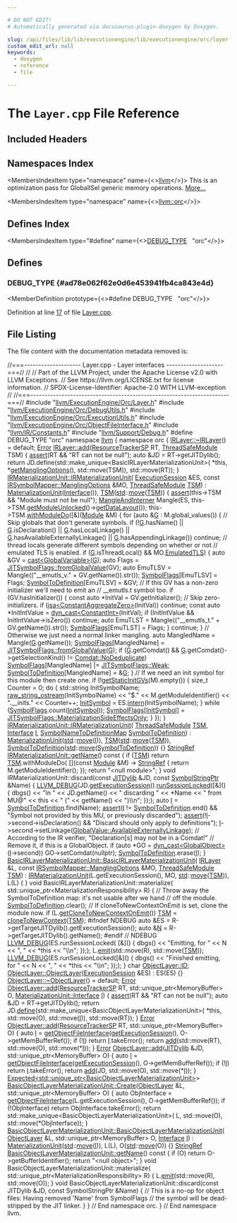 ```yaml
---

# DO NOT EDIT!
# Automatically generated via docusaurus-plugin-doxygen by Doxygen.

slug: /api/files/lib/lib/executionengine/lib/executionengine/orc/layer-cpp
custom_edit_url: null
keywords:
  - doxygen
  - reference
  - file

---
```





# The `Layer.cpp` File Reference

<DoxygenPage pluginConfig={pluginConfig}>



## Included Headers

<IncludesList>
<IncludesListItem
  filePath="llvm/ExecutionEngine/Orc/Layer.h"
  permalink="/docs/api/files/include/include/llvm/include/llvm/executionengine/include/llvm/executionengine/orc/layer-h"
  isLocal="true" />
<IncludesListItem
  filePath="llvm/ExecutionEngine/Orc/DebugUtils.h"
  permalink="/docs/api/files/include/include/llvm/include/llvm/executionengine/include/llvm/executionengine/orc/debugutils-h"
  isLocal="true" />
<IncludesListItem
  filePath="llvm/ExecutionEngine/Orc/ExecutionUtils.h"
  permalink="/docs/api/files/include/include/llvm/include/llvm/executionengine/include/llvm/executionengine/orc/executionutils-h"
  isLocal="true" />
<IncludesListItem
  filePath="llvm/ExecutionEngine/Orc/ObjectFileInterface.h"
  permalink="/docs/api/files/include/include/llvm/include/llvm/executionengine/include/llvm/executionengine/orc/objectfileinterface-h"
  isLocal="true" />
<IncludesListItem
  filePath="llvm/IR/Constants.h"
  permalink="/docs/api/files/include/include/llvm/include/llvm/ir/constants-h"
  isLocal="true" />
<IncludesListItem
  filePath="llvm/Support/Debug.h"
  permalink="/docs/api/files/include/include/llvm/include/llvm/support/debug-h"
  isLocal="true" />
</IncludesList>

## Namespaces Index

<MembersIndex>

<MembersIndexItem
  type="namespace"
  name={<><a href="/docs/api/namespaces/llvm">llvm</a></>}>
This is an optimization pass for GlobalISel generic memory operations. <a href="/docs/api/namespaces/llvm/#details">More...</a>
</MembersIndexItem>

<MembersIndexItem
  type="namespace"
  name={<><a href="/docs/api/namespaces/llvm/orc">llvm::orc</a></>}>
</MembersIndexItem>

</MembersIndex>

## Defines Index

<MembersIndex>

<MembersIndexItem
  type="#define"
  name={<><a href="#ad78e062f62e0d6e453941fb4ca843e4d">DEBUG&#95;TYPE</a>&nbsp;&nbsp;&nbsp;&quot;orc&quot;</>}>
</MembersIndexItem>

</MembersIndex>


<SectionDefinition>

## Defines

### DEBUG&#95;TYPE {#ad78e062f62e0d6e453941fb4ca843e4d}

<MemberDefinition
  prototype={<>#define DEBUG&#95;TYPE&nbsp;&nbsp;&nbsp;&quot;orc&quot;</>}>

Definition at line <a href="#l00017">17</a> of file <a href="/docs/api/files/lib/lib/executionengine/lib/executionengine/orc/layer-cpp">Layer.cpp</a>.
</MemberDefinition>

</SectionDefinition>

## File Listing

The file content with the documentation metadata removed is:

<ProgramListing>

<Link id="l00001" /><CodeLine lineNumber="1"><Highlight kind="comment">//===-------------------- Layer.cpp - Layer interfaces --------------------===//</Highlight><Highlight kind="normal"></Highlight></CodeLine>
<Link id="l00002" /><CodeLine lineNumber="2"><Highlight kind="normal"></Highlight><Highlight kind="comment">//</Highlight><Highlight kind="normal"></Highlight></CodeLine>
<Link id="l00003" /><CodeLine lineNumber="3"><Highlight kind="normal"></Highlight><Highlight kind="comment">// Part of the LLVM Project, under the Apache License v2.0 with LLVM Exceptions.</Highlight><Highlight kind="normal"></Highlight></CodeLine>
<Link id="l00004" /><CodeLine lineNumber="4"><Highlight kind="normal"></Highlight><Highlight kind="comment">// See https://llvm.org/LICENSE.txt for license information.</Highlight><Highlight kind="normal"></Highlight></CodeLine>
<Link id="l00005" /><CodeLine lineNumber="5"><Highlight kind="normal"></Highlight><Highlight kind="comment">// SPDX-License-Identifier: Apache-2.0 WITH LLVM-exception</Highlight><Highlight kind="normal"></Highlight></CodeLine>
<Link id="l00006" /><CodeLine lineNumber="6"><Highlight kind="normal"></Highlight><Highlight kind="comment">//</Highlight><Highlight kind="normal"></Highlight></CodeLine>
<Link id="l00007" /><CodeLine lineNumber="7"><Highlight kind="normal"></Highlight><Highlight kind="comment">//===----------------------------------------------------------------------===//</Highlight><Highlight kind="normal"></Highlight></CodeLine>
<Link id="l00008" /><CodeLine lineNumber="8"><Highlight kind="normal"></Highlight></CodeLine>
<Link id="l00009" /><CodeLine lineNumber="9"><Highlight kind="normal"></Highlight><Highlight kind="preprocessor">#include &quot;<a href="/docs/api/files/include/include/llvm/include/llvm/executionengine/include/llvm/executionengine/orc/layer-h">llvm/ExecutionEngine/Orc/Layer.h</a>&quot;</Highlight><Highlight kind="normal"></Highlight></CodeLine>
<Link id="l00010" /><CodeLine lineNumber="10"><Highlight kind="normal"></Highlight></CodeLine>
<Link id="l00011" /><CodeLine lineNumber="11"><Highlight kind="normal"></Highlight><Highlight kind="preprocessor">#include &quot;<a href="/docs/api/files/include/include/llvm/include/llvm/executionengine/include/llvm/executionengine/orc/debugutils-h">llvm/ExecutionEngine/Orc/DebugUtils.h</a>&quot;</Highlight><Highlight kind="normal"></Highlight></CodeLine>
<Link id="l00012" /><CodeLine lineNumber="12"><Highlight kind="normal"></Highlight><Highlight kind="preprocessor">#include &quot;<a href="/docs/api/files/include/include/llvm/include/llvm/executionengine/include/llvm/executionengine/orc/executionutils-h">llvm/ExecutionEngine/Orc/ExecutionUtils.h</a>&quot;</Highlight><Highlight kind="normal"></Highlight></CodeLine>
<Link id="l00013" /><CodeLine lineNumber="13"><Highlight kind="normal"></Highlight><Highlight kind="preprocessor">#include &quot;<a href="/docs/api/files/include/include/llvm/include/llvm/executionengine/include/llvm/executionengine/orc/objectfileinterface-h">llvm/ExecutionEngine/Orc/ObjectFileInterface.h</a>&quot;</Highlight><Highlight kind="normal"></Highlight></CodeLine>
<Link id="l00014" /><CodeLine lineNumber="14"><Highlight kind="normal"></Highlight><Highlight kind="preprocessor">#include &quot;<a href="/docs/api/files/include/include/llvm/include/llvm/ir/constants-h">llvm/IR/Constants.h</a>&quot;</Highlight><Highlight kind="normal"></Highlight></CodeLine>
<Link id="l00015" /><CodeLine lineNumber="15"><Highlight kind="normal"></Highlight><Highlight kind="preprocessor">#include &quot;<a href="/docs/api/files/include/include/llvm/include/llvm/support/debug-h">llvm/Support/Debug.h</a>&quot;</Highlight><Highlight kind="normal"></Highlight></CodeLine>
<Link id="l00016" /><CodeLine lineNumber="16"><Highlight kind="normal"></Highlight></CodeLine>
<Link id="l00017" /><CodeLine lineNumber="17" lineLink="#ad78e062f62e0d6e453941fb4ca843e4d"><Highlight kind="normal"></Highlight><Highlight kind="preprocessor">#define DEBUG&#95;TYPE &quot;orc&quot;</Highlight><Highlight kind="normal"></Highlight></CodeLine>
<Link id="l00018" /><CodeLine lineNumber="18"><Highlight kind="normal"></Highlight></CodeLine>
<Link id="l00019" /><CodeLine lineNumber="19"><Highlight kind="normal"></Highlight><Highlight kind="keyword">namespace </Highlight><Highlight kind="normal"><a href="/docs/api/namespaces/llvm">llvm</a> &#123;</Highlight></CodeLine>
<Link id="l00020" /><CodeLine lineNumber="20"><Highlight kind="normal"></Highlight><Highlight kind="keyword">namespace </Highlight><Highlight kind="normal">orc &#123;</Highlight></CodeLine>
<Link id="l00021" /><CodeLine lineNumber="21"><Highlight kind="normal"></Highlight></CodeLine>
<Link id="l00022" /><CodeLine lineNumber="22"><Highlight kind="normal"><a href="/docs/api/classes/llvm/orc/irlayer/#a73e7356e785b11cc1798ed30cb43f87e">IRLayer::~IRLayer</a>() = </Highlight><Highlight kind="keywordflow">default</Highlight><Highlight kind="normal">;</Highlight></CodeLine>
<Link id="l00023" /><CodeLine lineNumber="23"><Highlight kind="normal"></Highlight></CodeLine>
<Link id="l00024" /><CodeLine lineNumber="24" lineLink="/docs/api/classes/llvm/orc/irlayer/#a55d40572359c36d1ee718fe3b5ccb89e"><Highlight kind="normal"><a href="/docs/api/classes/llvm/error">Error</a> <a href="/docs/api/classes/llvm/orc/irlayer/#a55d40572359c36d1ee718fe3b5ccb89e">IRLayer::add</a>(<a href="/docs/api/namespaces/llvm/orc/#a25b487d71ccd2a8f38131e2b21c5d612">ResourceTrackerSP</a> RT, <a href="/docs/api/classes/llvm/orc/threadsafemodule">ThreadSafeModule</a> TSM) &#123;</Highlight></CodeLine>
<Link id="l00025" /><CodeLine lineNumber="25"><Highlight kind="normal">  <a href="/docs/api/files/lib/lib/target/lib/target/amdgpu/silowercontrolflow-cpp/#a4868c5d81c5ccc98c47aeab6244346a0">assert</a>(RT &amp;&amp; </Highlight><Highlight kind="stringliteral">&quot;RT can not be null&quot;</Highlight><Highlight kind="normal">);</Highlight></CodeLine>
<Link id="l00026" /><CodeLine lineNumber="26"><Highlight kind="normal">  </Highlight><Highlight kind="keyword">auto</Highlight><Highlight kind="normal"> &amp;JD = RT-&gt;getJITDylib();</Highlight></CodeLine>
<Link id="l00027" /><CodeLine lineNumber="27"><Highlight kind="normal">  </Highlight><Highlight kind="keywordflow">return</Highlight><Highlight kind="normal"> JD.define(std::make&#95;unique&lt;BasicIRLayerMaterializationUnit&gt;(</Highlight></CodeLine>
<Link id="l00028" /><CodeLine lineNumber="28"><Highlight kind="normal">                       &#42;</Highlight><Highlight kind="keyword">this</Highlight><Highlight kind="normal">, &#42;<a href="/docs/api/classes/llvm/orc/irlayer/#ae3cfe72cdaca15dbe4c360d8bcdb5207">getManglingOptions</a>(), std::move(TSM)),</Highlight></CodeLine>
<Link id="l00029" /><CodeLine lineNumber="29"><Highlight kind="normal">                   std::move(RT));</Highlight></CodeLine>
<Link id="l00030" /><CodeLine lineNumber="30"><Highlight kind="normal">&#125;</Highlight></CodeLine>
<Link id="l00031" /><CodeLine lineNumber="31"><Highlight kind="normal"></Highlight></CodeLine>
<Link id="l00032" /><CodeLine lineNumber="32" lineLink="/docs/api/classes/llvm/orc/irmaterializationunit/#a6ba5ee0773bcb7bf0614f9ae9f010198"><Highlight kind="normal"><a href="/docs/api/classes/llvm/orc/irmaterializationunit/#a6ba5ee0773bcb7bf0614f9ae9f010198">IRMaterializationUnit::IRMaterializationUnit</a>(</Highlight></CodeLine>
<Link id="l00033" /><CodeLine lineNumber="33"><Highlight kind="normal">    <a href="/docs/api/classes/llvm/orc/materializationunit/#ae073d99ba71b23b530556f075655fc61">ExecutionSession</a> &amp;ES, </Highlight><Highlight kind="keyword">const</Highlight><Highlight kind="normal"> <a href="/docs/api/structs/llvm/orc/irsymbolmapper/manglingoptions">IRSymbolMapper::ManglingOptions</a> &amp;MO,</Highlight></CodeLine>
<Link id="l00034" /><CodeLine lineNumber="34"><Highlight kind="normal">    <a href="/docs/api/classes/llvm/orc/threadsafemodule">ThreadSafeModule</a> <a href="/docs/api/classes/llvm/orc/irmaterializationunit/#a8c041de2ccbd4ea7436a03c71c79b900">TSM</a>)</Highlight></CodeLine>
<Link id="l00035" /><CodeLine lineNumber="35"><Highlight kind="normal">    : <a href="/docs/api/classes/llvm/orc/materializationunit/#a1233ea2ef51205e4954cdc12e7bc2d81">MaterializationUnit</a>(<a href="/docs/api/structs/llvm/orc/materializationunit/interface">Interface</a>()), <a href="/docs/api/classes/llvm/orc/irmaterializationunit/#a8c041de2ccbd4ea7436a03c71c79b900">TSM</a>(<a href="/docs/api/namespaces/std">std</a>::<a href="/docs/api/namespaces/llvm/#abfc9c7ecf70f66901e439f7c04ef3dbb">move</a>(<a href="/docs/api/classes/llvm/orc/irmaterializationunit/#a8c041de2ccbd4ea7436a03c71c79b900">TSM</a>)) &#123;</Highlight></CodeLine>
<Link id="l00036" /><CodeLine lineNumber="36"><Highlight kind="normal"></Highlight></CodeLine>
<Link id="l00037" /><CodeLine lineNumber="37"><Highlight kind="normal">  <a href="/docs/api/files/lib/lib/target/lib/target/amdgpu/silowercontrolflow-cpp/#a4868c5d81c5ccc98c47aeab6244346a0">assert</a>(this-&gt;TSM &amp;&amp; </Highlight><Highlight kind="stringliteral">&quot;Module must not be null&quot;</Highlight><Highlight kind="normal">);</Highlight></CodeLine>
<Link id="l00038" /><CodeLine lineNumber="38"><Highlight kind="normal"></Highlight></CodeLine>
<Link id="l00039" /><CodeLine lineNumber="39"><Highlight kind="normal">  <a href="/docs/api/classes/llvm/orc/mangleandinterner">MangleAndInterner</a> Mangle(ES, this-&gt;TSM.<a href="/docs/api/classes/llvm/orc/threadsafemodule/#a58bcc80e93468f93bcb88913975c9d14">getModuleUnlocked</a>()-&gt;<a href="/docs/api/classes/llvm/module/#abcbe492bce3ccc16e0bbb50292576c5c">getDataLayout</a>());</Highlight></CodeLine>
<Link id="l00040" /><CodeLine lineNumber="40"><Highlight kind="normal">  this-&gt;TSM.<a href="/docs/api/classes/llvm/orc/threadsafemodule/#a5dc53e9bbda9066a1ade839494fe0cd9">withModuleDo</a>(&#91;&amp;&#93;(<a href="/docs/api/classes/llvm/module">Module</a> &amp;M) &#123;</Highlight></CodeLine>
<Link id="l00041" /><CodeLine lineNumber="41"><Highlight kind="normal">    </Highlight><Highlight kind="keywordflow">for</Highlight><Highlight kind="normal"> (</Highlight><Highlight kind="keyword">auto</Highlight><Highlight kind="normal"> &amp;<a href="/docs/api/files/lib/lib/support/md5-cpp/#ad96b7cf3182ce2ba85e5a7a93b12c441">G</a> : M.global&#95;values()) &#123;</Highlight></CodeLine>
<Link id="l00042" /><CodeLine lineNumber="42"><Highlight kind="normal">      </Highlight><Highlight kind="comment">// Skip globals that don&#39;t generate symbols.</Highlight><Highlight kind="normal"></Highlight></CodeLine>
<Link id="l00043" /><CodeLine lineNumber="43"><Highlight kind="normal"></Highlight></CodeLine>
<Link id="l00044" /><CodeLine lineNumber="44"><Highlight kind="normal">      </Highlight><Highlight kind="keywordflow">if</Highlight><Highlight kind="normal"> (!<a href="/docs/api/files/lib/lib/support/md5-cpp/#ad96b7cf3182ce2ba85e5a7a93b12c441">G</a>.hasName() || <a href="/docs/api/files/lib/lib/support/md5-cpp/#ad96b7cf3182ce2ba85e5a7a93b12c441">G</a>.isDeclaration() || <a href="/docs/api/files/lib/lib/support/md5-cpp/#ad96b7cf3182ce2ba85e5a7a93b12c441">G</a>.hasLocalLinkage() ||</Highlight></CodeLine>
<Link id="l00045" /><CodeLine lineNumber="45"><Highlight kind="normal">          <a href="/docs/api/files/lib/lib/support/md5-cpp/#ad96b7cf3182ce2ba85e5a7a93b12c441">G</a>.hasAvailableExternallyLinkage() || <a href="/docs/api/files/lib/lib/support/md5-cpp/#ad96b7cf3182ce2ba85e5a7a93b12c441">G</a>.hasAppendingLinkage())</Highlight></CodeLine>
<Link id="l00046" /><CodeLine lineNumber="46"><Highlight kind="normal">        </Highlight><Highlight kind="keywordflow">continue</Highlight><Highlight kind="normal">;</Highlight></CodeLine>
<Link id="l00047" /><CodeLine lineNumber="47"><Highlight kind="normal"></Highlight></CodeLine>
<Link id="l00048" /><CodeLine lineNumber="48"><Highlight kind="normal">      </Highlight><Highlight kind="comment">// thread locals generate different symbols depending on whether or not</Highlight><Highlight kind="normal"></Highlight></CodeLine>
<Link id="l00049" /><CodeLine lineNumber="49"><Highlight kind="normal">      </Highlight><Highlight kind="comment">// emulated TLS is enabled.</Highlight><Highlight kind="normal"></Highlight></CodeLine>
<Link id="l00050" /><CodeLine lineNumber="50"><Highlight kind="normal">      </Highlight><Highlight kind="keywordflow">if</Highlight><Highlight kind="normal"> (<a href="/docs/api/files/lib/lib/support/md5-cpp/#ad96b7cf3182ce2ba85e5a7a93b12c441">G</a>.isThreadLocal() &amp;&amp; MO.<a href="/docs/api/structs/llvm/orc/irsymbolmapper/manglingoptions/#a4d4da595dfbf867a4cab51af1b4c6255">EmulatedTLS</a>) &#123;</Highlight></CodeLine>
<Link id="l00051" /><CodeLine lineNumber="51"><Highlight kind="normal">        </Highlight><Highlight kind="keyword">auto</Highlight><Highlight kind="normal"> &amp;GV = <a href="/docs/api/namespaces/llvm/#ac4fc845f5ed92de63cd4474f128f5fc5">cast&lt;GlobalVariable&gt;</a>(<a href="/docs/api/files/lib/lib/support/md5-cpp/#ad96b7cf3182ce2ba85e5a7a93b12c441">G</a>);</Highlight></CodeLine>
<Link id="l00052" /><CodeLine lineNumber="52"><Highlight kind="normal"></Highlight></CodeLine>
<Link id="l00053" /><CodeLine lineNumber="53"><Highlight kind="normal">        </Highlight><Highlight kind="keyword">auto</Highlight><Highlight kind="normal"> Flags = <a href="/docs/api/classes/llvm/jitsymbolflags/#aa66476422470ab204074b3198bcf4d15">JITSymbolFlags::fromGlobalValue</a>(GV);</Highlight></CodeLine>
<Link id="l00054" /><CodeLine lineNumber="54"><Highlight kind="normal"></Highlight></CodeLine>
<Link id="l00055" /><CodeLine lineNumber="55"><Highlight kind="normal">        </Highlight><Highlight kind="keyword">auto</Highlight><Highlight kind="normal"> EmuTLSV = Mangle((</Highlight><Highlight kind="stringliteral">&quot;&#95;&#95;emutls&#95;v.&quot;</Highlight><Highlight kind="normal"> + GV.getName()).str());</Highlight></CodeLine>
<Link id="l00056" /><CodeLine lineNumber="56"><Highlight kind="normal">        <a href="/docs/api/classes/llvm/orc/materializationunit/#a387220b1a2a52bb23b83009c9c33527a">SymbolFlags</a>&#91;EmuTLSV&#93; = Flags;</Highlight></CodeLine>
<Link id="l00057" /><CodeLine lineNumber="57"><Highlight kind="normal">        <a href="/docs/api/classes/llvm/orc/irmaterializationunit/#a29b40cb9c20cdb418674500762eaeb77">SymbolToDefinition</a>&#91;EmuTLSV&#93; = &amp;GV;</Highlight></CodeLine>
<Link id="l00058" /><CodeLine lineNumber="58"><Highlight kind="normal"></Highlight></CodeLine>
<Link id="l00059" /><CodeLine lineNumber="59"><Highlight kind="normal">        </Highlight><Highlight kind="comment">// If this GV has a non-zero initializer we&#39;ll need to emit an</Highlight><Highlight kind="normal"></Highlight></CodeLine>
<Link id="l00060" /><CodeLine lineNumber="60"><Highlight kind="normal">        </Highlight><Highlight kind="comment">// &#95;&#95;emutls.t symbol too.</Highlight><Highlight kind="normal"></Highlight></CodeLine>
<Link id="l00061" /><CodeLine lineNumber="61"><Highlight kind="normal">        </Highlight><Highlight kind="keywordflow">if</Highlight><Highlight kind="normal"> (GV.hasInitializer()) &#123;</Highlight></CodeLine>
<Link id="l00062" /><CodeLine lineNumber="62"><Highlight kind="normal">          </Highlight><Highlight kind="keyword">const</Highlight><Highlight kind="normal"> </Highlight><Highlight kind="keyword">auto</Highlight><Highlight kind="normal"> &#42;InitVal = GV.getInitializer();</Highlight></CodeLine>
<Link id="l00063" /><CodeLine lineNumber="63"><Highlight kind="normal"></Highlight></CodeLine>
<Link id="l00064" /><CodeLine lineNumber="64"><Highlight kind="normal">          </Highlight><Highlight kind="comment">// Skip zero-initializers.</Highlight><Highlight kind="normal"></Highlight></CodeLine>
<Link id="l00065" /><CodeLine lineNumber="65"><Highlight kind="normal">          </Highlight><Highlight kind="keywordflow">if</Highlight><Highlight kind="normal"> (<a href="/docs/api/namespaces/llvm/#a92ca992e52dddc420f4b069cae06dfbe">isa&lt;ConstantAggregateZero&gt;</a>(InitVal))</Highlight></CodeLine>
<Link id="l00066" /><CodeLine lineNumber="66"><Highlight kind="normal">            </Highlight><Highlight kind="keywordflow">continue</Highlight><Highlight kind="normal">;</Highlight></CodeLine>
<Link id="l00067" /><CodeLine lineNumber="67"><Highlight kind="normal">          </Highlight><Highlight kind="keyword">const</Highlight><Highlight kind="normal"> </Highlight><Highlight kind="keyword">auto</Highlight><Highlight kind="normal"> &#42;InitIntValue = <a href="/docs/api/namespaces/llvm/#a22eeee01734061ac1b31ccd994c49eef">dyn&#95;cast&lt;ConstantInt&gt;</a>(InitVal);</Highlight></CodeLine>
<Link id="l00068" /><CodeLine lineNumber="68"><Highlight kind="normal">          </Highlight><Highlight kind="keywordflow">if</Highlight><Highlight kind="normal"> (InitIntValue &amp;&amp; InitIntValue-&gt;isZero())</Highlight></CodeLine>
<Link id="l00069" /><CodeLine lineNumber="69"><Highlight kind="normal">            </Highlight><Highlight kind="keywordflow">continue</Highlight><Highlight kind="normal">;</Highlight></CodeLine>
<Link id="l00070" /><CodeLine lineNumber="70"><Highlight kind="normal"></Highlight></CodeLine>
<Link id="l00071" /><CodeLine lineNumber="71"><Highlight kind="normal">          </Highlight><Highlight kind="keyword">auto</Highlight><Highlight kind="normal"> EmuTLST = Mangle((</Highlight><Highlight kind="stringliteral">&quot;&#95;&#95;emutls&#95;t.&quot;</Highlight><Highlight kind="normal"> + GV.getName()).str());</Highlight></CodeLine>
<Link id="l00072" /><CodeLine lineNumber="72"><Highlight kind="normal">          <a href="/docs/api/classes/llvm/orc/materializationunit/#a387220b1a2a52bb23b83009c9c33527a">SymbolFlags</a>&#91;EmuTLST&#93; = Flags;</Highlight></CodeLine>
<Link id="l00073" /><CodeLine lineNumber="73"><Highlight kind="normal">        &#125;</Highlight></CodeLine>
<Link id="l00074" /><CodeLine lineNumber="74"><Highlight kind="normal">        </Highlight><Highlight kind="keywordflow">continue</Highlight><Highlight kind="normal">;</Highlight></CodeLine>
<Link id="l00075" /><CodeLine lineNumber="75"><Highlight kind="normal">      &#125;</Highlight></CodeLine>
<Link id="l00076" /><CodeLine lineNumber="76"><Highlight kind="normal"></Highlight></CodeLine>
<Link id="l00077" /><CodeLine lineNumber="77"><Highlight kind="normal">      </Highlight><Highlight kind="comment">// Otherwise we just need a normal linker mangling.</Highlight><Highlight kind="normal"></Highlight></CodeLine>
<Link id="l00078" /><CodeLine lineNumber="78"><Highlight kind="normal">      </Highlight><Highlight kind="keyword">auto</Highlight><Highlight kind="normal"> MangledName = Mangle(<a href="/docs/api/files/lib/lib/support/md5-cpp/#ad96b7cf3182ce2ba85e5a7a93b12c441">G</a>.getName());</Highlight></CodeLine>
<Link id="l00079" /><CodeLine lineNumber="79"><Highlight kind="normal">      <a href="/docs/api/classes/llvm/orc/materializationunit/#a387220b1a2a52bb23b83009c9c33527a">SymbolFlags</a>&#91;MangledName&#93; = <a href="/docs/api/classes/llvm/jitsymbolflags/#aa66476422470ab204074b3198bcf4d15">JITSymbolFlags::fromGlobalValue</a>(<a href="/docs/api/files/lib/lib/support/md5-cpp/#ad96b7cf3182ce2ba85e5a7a93b12c441">G</a>);</Highlight></CodeLine>
<Link id="l00080" /><CodeLine lineNumber="80"><Highlight kind="normal">      </Highlight><Highlight kind="keywordflow">if</Highlight><Highlight kind="normal"> (<a href="/docs/api/files/lib/lib/support/md5-cpp/#ad96b7cf3182ce2ba85e5a7a93b12c441">G</a>.getComdat() &amp;&amp;</Highlight></CodeLine>
<Link id="l00081" /><CodeLine lineNumber="81"><Highlight kind="normal">          <a href="/docs/api/files/lib/lib/support/md5-cpp/#ad96b7cf3182ce2ba85e5a7a93b12c441">G</a>.getComdat()-&gt;getSelectionKind() != <a href="/docs/api/classes/llvm/comdat/#ab40cbf8243fad70968f9ecf82f48a035ab2d0d4bc9ba11b7324f5ffc20a9dc37a">Comdat::NoDeduplicate</a>)</Highlight></CodeLine>
<Link id="l00082" /><CodeLine lineNumber="82"><Highlight kind="normal">        <a href="/docs/api/classes/llvm/orc/materializationunit/#a387220b1a2a52bb23b83009c9c33527a">SymbolFlags</a>&#91;MangledName&#93; |= <a href="/docs/api/classes/llvm/jitsymbolflags/#ad509c6d010720c4f71aeac1fba93f8cbabe8fbc5eba26a22d11d3ed68f8ada397">JITSymbolFlags::Weak</a>;</Highlight></CodeLine>
<Link id="l00083" /><CodeLine lineNumber="83"><Highlight kind="normal">      <a href="/docs/api/classes/llvm/orc/irmaterializationunit/#a29b40cb9c20cdb418674500762eaeb77">SymbolToDefinition</a>&#91;MangledName&#93; = &amp;<a href="/docs/api/files/lib/lib/support/md5-cpp/#ad96b7cf3182ce2ba85e5a7a93b12c441">G</a>;</Highlight></CodeLine>
<Link id="l00084" /><CodeLine lineNumber="84"><Highlight kind="normal">    &#125;</Highlight></CodeLine>
<Link id="l00085" /><CodeLine lineNumber="85"><Highlight kind="normal"></Highlight></CodeLine>
<Link id="l00086" /><CodeLine lineNumber="86"><Highlight kind="normal">    </Highlight><Highlight kind="comment">// If we need an init symbol for this module then create one.</Highlight><Highlight kind="normal"></Highlight></CodeLine>
<Link id="l00087" /><CodeLine lineNumber="87"><Highlight kind="normal">    </Highlight><Highlight kind="keywordflow">if</Highlight><Highlight kind="normal"> (!<a href="/docs/api/namespaces/llvm/orc/#a4174e4c948f0b4ebcdb9c539a2902d8c">getStaticInitGVs</a>(M).empty()) &#123;</Highlight></CodeLine>
<Link id="l00088" /><CodeLine lineNumber="88"><Highlight kind="normal">      </Highlight><Highlight kind="keywordtype">size&#95;t</Highlight><Highlight kind="normal"> Counter = 0;</Highlight></CodeLine>
<Link id="l00089" /><CodeLine lineNumber="89"><Highlight kind="normal"></Highlight></CodeLine>
<Link id="l00090" /><CodeLine lineNumber="90"><Highlight kind="normal">      </Highlight><Highlight kind="keywordflow">do</Highlight><Highlight kind="normal"> &#123;</Highlight></CodeLine>
<Link id="l00091" /><CodeLine lineNumber="91"><Highlight kind="normal">        std::string InitSymbolName;</Highlight></CodeLine>
<Link id="l00092" /><CodeLine lineNumber="92"><Highlight kind="normal">        <a href="/docs/api/classes/llvm/raw-string-ostream">raw&#95;string&#95;ostream</a>(InitSymbolName)</Highlight></CodeLine>
<Link id="l00093" /><CodeLine lineNumber="93"><Highlight kind="normal">            &lt;&lt; </Highlight><Highlight kind="stringliteral">&quot;$.&quot;</Highlight><Highlight kind="normal"> &lt;&lt; M.getModuleIdentifier() &lt;&lt; </Highlight><Highlight kind="stringliteral">&quot;.&#95;&#95;inits.&quot;</Highlight><Highlight kind="normal"> &lt;&lt; Counter++;</Highlight></CodeLine>
<Link id="l00094" /><CodeLine lineNumber="94"><Highlight kind="normal">        <a href="/docs/api/classes/llvm/orc/materializationunit/#a2d3b77ff8ea5f0bcf4ba2ec912ee0c58">InitSymbol</a> = ES.<a href="/docs/api/classes/llvm/orc/executionsession/#a4a6187a7b7e11faffbcb0f788bd2543c">intern</a>(InitSymbolName);</Highlight></CodeLine>
<Link id="l00095" /><CodeLine lineNumber="95"><Highlight kind="normal">      &#125; </Highlight><Highlight kind="keywordflow">while</Highlight><Highlight kind="normal"> (<a href="/docs/api/classes/llvm/orc/materializationunit/#a387220b1a2a52bb23b83009c9c33527a">SymbolFlags</a>.count(<a href="/docs/api/classes/llvm/orc/materializationunit/#a2d3b77ff8ea5f0bcf4ba2ec912ee0c58">InitSymbol</a>));</Highlight></CodeLine>
<Link id="l00096" /><CodeLine lineNumber="96"><Highlight kind="normal"></Highlight></CodeLine>
<Link id="l00097" /><CodeLine lineNumber="97"><Highlight kind="normal">      <a href="/docs/api/classes/llvm/orc/materializationunit/#a387220b1a2a52bb23b83009c9c33527a">SymbolFlags</a>&#91;<a href="/docs/api/classes/llvm/orc/materializationunit/#a2d3b77ff8ea5f0bcf4ba2ec912ee0c58">InitSymbol</a>&#93; = <a href="/docs/api/classes/llvm/jitsymbolflags/#ad509c6d010720c4f71aeac1fba93f8cbab78b49be60a6b5faf277860a45753ea5">JITSymbolFlags::MaterializationSideEffectsOnly</a>;</Highlight></CodeLine>
<Link id="l00098" /><CodeLine lineNumber="98"><Highlight kind="normal">    &#125;</Highlight></CodeLine>
<Link id="l00099" /><CodeLine lineNumber="99"><Highlight kind="normal">  &#125;);</Highlight></CodeLine>
<Link id="l00100" /><CodeLine lineNumber="100"><Highlight kind="normal">&#125;</Highlight></CodeLine>
<Link id="l00101" /><CodeLine lineNumber="101"><Highlight kind="normal"></Highlight></CodeLine>
<Link id="l00102" /><CodeLine lineNumber="102" lineLink="/docs/api/classes/llvm/orc/irmaterializationunit/#abd7587e443a02c59f86f70c0cd9ca04d"><Highlight kind="normal"><a href="/docs/api/classes/llvm/orc/irmaterializationunit/#a6ba5ee0773bcb7bf0614f9ae9f010198">IRMaterializationUnit::IRMaterializationUnit</a>(</Highlight></CodeLine>
<Link id="l00103" /><CodeLine lineNumber="103"><Highlight kind="normal">    <a href="/docs/api/classes/llvm/orc/threadsafemodule">ThreadSafeModule</a> <a href="/docs/api/classes/llvm/orc/irmaterializationunit/#a8c041de2ccbd4ea7436a03c71c79b900">TSM</a>, <a href="/docs/api/structs/llvm/orc/materializationunit/interface">Interface</a> <a href="/docs/api/files/lib/lib/support/md5-cpp/#ac0eafdc9ee161b71e7af98af736952fd">I</a>,</Highlight></CodeLine>
<Link id="l00104" /><CodeLine lineNumber="104"><Highlight kind="normal">    <a href="/docs/api/classes/llvm/orc/irmaterializationunit/#acda17e0078ab60791c6e794f403b71ff">SymbolNameToDefinitionMap</a> <a href="/docs/api/classes/llvm/orc/irmaterializationunit/#a29b40cb9c20cdb418674500762eaeb77">SymbolToDefinition</a>)</Highlight></CodeLine>
<Link id="l00105" /><CodeLine lineNumber="105"><Highlight kind="normal">    : <a href="/docs/api/classes/llvm/orc/materializationunit/#a1233ea2ef51205e4954cdc12e7bc2d81">MaterializationUnit</a>(<a href="/docs/api/namespaces/std">std</a>::<a href="/docs/api/namespaces/llvm/#abfc9c7ecf70f66901e439f7c04ef3dbb">move</a>(<a href="/docs/api/files/lib/lib/support/md5-cpp/#ac0eafdc9ee161b71e7af98af736952fd">I</a>)), <a href="/docs/api/classes/llvm/orc/irmaterializationunit/#a8c041de2ccbd4ea7436a03c71c79b900">TSM</a>(<a href="/docs/api/namespaces/std">std</a>::<a href="/docs/api/namespaces/llvm/#abfc9c7ecf70f66901e439f7c04ef3dbb">move</a>(<a href="/docs/api/classes/llvm/orc/irmaterializationunit/#a8c041de2ccbd4ea7436a03c71c79b900">TSM</a>)),</Highlight></CodeLine>
<Link id="l00106" /><CodeLine lineNumber="106"><Highlight kind="normal">      <a href="/docs/api/classes/llvm/orc/irmaterializationunit/#a29b40cb9c20cdb418674500762eaeb77">SymbolToDefinition</a>(<a href="/docs/api/namespaces/std">std</a>::<a href="/docs/api/namespaces/llvm/#abfc9c7ecf70f66901e439f7c04ef3dbb">move</a>(<a href="/docs/api/classes/llvm/orc/irmaterializationunit/#a29b40cb9c20cdb418674500762eaeb77">SymbolToDefinition</a>)) &#123;&#125;</Highlight></CodeLine>
<Link id="l00107" /><CodeLine lineNumber="107"><Highlight kind="normal"></Highlight></CodeLine>
<Link id="l00108" /><CodeLine lineNumber="108" lineLink="/docs/api/classes/llvm/orc/irmaterializationunit/#a066e5df8f78009d6abd5342c6c1707c7"><Highlight kind="normal"><a href="/docs/api/classes/llvm/stringref">StringRef</a> <a href="/docs/api/classes/llvm/orc/irmaterializationunit/#a066e5df8f78009d6abd5342c6c1707c7">IRMaterializationUnit::getName</a>()</Highlight><Highlight kind="keyword"> const </Highlight><Highlight kind="normal">&#123;</Highlight></CodeLine>
<Link id="l00109" /><CodeLine lineNumber="109"><Highlight kind="normal">  </Highlight><Highlight kind="keywordflow">if</Highlight><Highlight kind="normal"> (<a href="/docs/api/classes/llvm/orc/irmaterializationunit/#a8c041de2ccbd4ea7436a03c71c79b900">TSM</a>)</Highlight></CodeLine>
<Link id="l00110" /><CodeLine lineNumber="110"><Highlight kind="normal">    </Highlight><Highlight kind="keywordflow">return</Highlight><Highlight kind="normal"> <a href="/docs/api/classes/llvm/orc/irmaterializationunit/#a8c041de2ccbd4ea7436a03c71c79b900">TSM</a>.withModuleDo(</Highlight></CodeLine>
<Link id="l00111" /><CodeLine lineNumber="111"><Highlight kind="normal">        &#91;&#93;(</Highlight><Highlight kind="keyword">const</Highlight><Highlight kind="normal"> <a href="/docs/api/classes/llvm/module">Module</a> &amp;M) -&gt; <a href="/docs/api/classes/llvm/stringref">StringRef</a> &#123; </Highlight><Highlight kind="keywordflow">return</Highlight><Highlight kind="normal"> M.getModuleIdentifier(); &#125;);</Highlight></CodeLine>
<Link id="l00112" /><CodeLine lineNumber="112"><Highlight kind="normal">  </Highlight><Highlight kind="keywordflow">return</Highlight><Highlight kind="normal"> </Highlight><Highlight kind="stringliteral">&quot;&lt;null module&gt;&quot;</Highlight><Highlight kind="normal">;</Highlight></CodeLine>
<Link id="l00113" /><CodeLine lineNumber="113"><Highlight kind="normal">&#125;</Highlight></CodeLine>
<Link id="l00114" /><CodeLine lineNumber="114"><Highlight kind="normal"></Highlight></CodeLine>
<Link id="l00115" /><CodeLine lineNumber="115"><Highlight kind="normal"></Highlight><Highlight kind="keywordtype">void</Highlight><Highlight kind="normal"> IRMaterializationUnit::discard(</Highlight><Highlight kind="keyword">const</Highlight><Highlight kind="normal"> <a href="/docs/api/classes/llvm/orc/jitdylib">JITDylib</a> &amp;JD,</Highlight></CodeLine>
<Link id="l00116" /><CodeLine lineNumber="116"><Highlight kind="normal">                                    </Highlight><Highlight kind="keyword">const</Highlight><Highlight kind="normal"> <a href="/docs/api/classes/llvm/orc/symbolstringptr">SymbolStringPtr</a> &amp;Name) &#123;</Highlight></CodeLine>
<Link id="l00117" /><CodeLine lineNumber="117"><Highlight kind="normal">  <a href="/docs/api/files/include/include/llvm/include/llvm/support/debug-h/#a196897517069dda1bdb549e24468f7d7">LLVM&#95;DEBUG</a>(JD.<a href="/docs/api/classes/llvm/orc/jitdylib/#a67fc014ddc6f09ff528b686fd7b1de20">getExecutionSession</a>().<a href="/docs/api/classes/llvm/orc/executionsession/#ab9ce518e73ce35d17cd88e873776d51e">runSessionLocked</a>(&#91;&amp;&#93;() &#123;</Highlight></CodeLine>
<Link id="l00118" /><CodeLine lineNumber="118"><Highlight kind="normal">    dbgs() &lt;&lt; </Highlight><Highlight kind="stringliteral">&quot;In &quot;</Highlight><Highlight kind="normal"> &lt;&lt; JD.getName() &lt;&lt; </Highlight><Highlight kind="stringliteral">&quot; discarding &quot;</Highlight><Highlight kind="normal"> &lt;&lt; &#42;Name &lt;&lt; </Highlight><Highlight kind="stringliteral">&quot; from MU@&quot;</Highlight><Highlight kind="normal"></Highlight></CodeLine>
<Link id="l00119" /><CodeLine lineNumber="119"><Highlight kind="normal">           &lt;&lt; this &lt;&lt; </Highlight><Highlight kind="stringliteral">&quot; (&quot;</Highlight><Highlight kind="normal"> &lt;&lt; getName() &lt;&lt; </Highlight><Highlight kind="stringliteral">&quot;)\\n&quot;</Highlight><Highlight kind="normal">;</Highlight></CodeLine>
<Link id="l00120" /><CodeLine lineNumber="120"><Highlight kind="normal">  &#125;););</Highlight></CodeLine>
<Link id="l00121" /><CodeLine lineNumber="121"><Highlight kind="normal"></Highlight></CodeLine>
<Link id="l00122" /><CodeLine lineNumber="122"><Highlight kind="normal">  </Highlight><Highlight kind="keyword">auto</Highlight><Highlight kind="normal"> <a href="/docs/api/files/lib/lib/support/md5-cpp/#ac0eafdc9ee161b71e7af98af736952fd">I</a> = <a href="/docs/api/classes/llvm/orc/irmaterializationunit/#a29b40cb9c20cdb418674500762eaeb77">SymbolToDefinition</a>.find(Name);</Highlight></CodeLine>
<Link id="l00123" /><CodeLine lineNumber="123"><Highlight kind="normal">  <a href="/docs/api/files/lib/lib/target/lib/target/amdgpu/silowercontrolflow-cpp/#a4868c5d81c5ccc98c47aeab6244346a0">assert</a>(<a href="/docs/api/files/lib/lib/support/md5-cpp/#ac0eafdc9ee161b71e7af98af736952fd">I</a> != <a href="/docs/api/classes/llvm/orc/irmaterializationunit/#a29b40cb9c20cdb418674500762eaeb77">SymbolToDefinition</a>.end() &amp;&amp;</Highlight></CodeLine>
<Link id="l00124" /><CodeLine lineNumber="124"><Highlight kind="normal">         </Highlight><Highlight kind="stringliteral">&quot;Symbol not provided by this MU, or previously discarded&quot;</Highlight><Highlight kind="normal">);</Highlight></CodeLine>
<Link id="l00125" /><CodeLine lineNumber="125"><Highlight kind="normal">  <a href="/docs/api/files/lib/lib/target/lib/target/amdgpu/silowercontrolflow-cpp/#a4868c5d81c5ccc98c47aeab6244346a0">assert</a>(!<a href="/docs/api/files/lib/lib/support/md5-cpp/#ac0eafdc9ee161b71e7af98af736952fd">I</a>-&gt;second-&gt;isDeclaration() &amp;&amp;</Highlight></CodeLine>
<Link id="l00126" /><CodeLine lineNumber="126"><Highlight kind="normal">         </Highlight><Highlight kind="stringliteral">&quot;Discard should only apply to definitions&quot;</Highlight><Highlight kind="normal">);</Highlight></CodeLine>
<Link id="l00127" /><CodeLine lineNumber="127"><Highlight kind="normal">  <a href="/docs/api/files/lib/lib/support/md5-cpp/#ac0eafdc9ee161b71e7af98af736952fd">I</a>-&gt;second-&gt;setLinkage(<a href="/docs/api/classes/llvm/globalvalue/#aedfa75f0c85c4aa85b257f066fbea57caa67f293befacbbf974525116ccf2ff42">GlobalValue::AvailableExternallyLinkage</a>);</Highlight></CodeLine>
<Link id="l00128" /><CodeLine lineNumber="128"><Highlight kind="normal">  </Highlight><Highlight kind="comment">// According to the IR verifier, &quot;Declaration&#91;s&#93; may not be in a Comdat!&quot;</Highlight><Highlight kind="normal"></Highlight></CodeLine>
<Link id="l00129" /><CodeLine lineNumber="129"><Highlight kind="normal">  </Highlight><Highlight kind="comment">// Remove it, if this is a GlobalObject.</Highlight><Highlight kind="normal"></Highlight></CodeLine>
<Link id="l00130" /><CodeLine lineNumber="130"><Highlight kind="normal">  </Highlight><Highlight kind="keywordflow">if</Highlight><Highlight kind="normal"> (</Highlight><Highlight kind="keyword">auto</Highlight><Highlight kind="normal"> &#42;GO = <a href="/docs/api/namespaces/llvm/#a22eeee01734061ac1b31ccd994c49eef">dyn&#95;cast&lt;GlobalObject&gt;</a>(<a href="/docs/api/files/lib/lib/support/md5-cpp/#ac0eafdc9ee161b71e7af98af736952fd">I</a>-&gt;second))</Highlight></CodeLine>
<Link id="l00131" /><CodeLine lineNumber="131"><Highlight kind="normal">    GO-&gt;setComdat(</Highlight><Highlight kind="keyword">nullptr</Highlight><Highlight kind="normal">);</Highlight></CodeLine>
<Link id="l00132" /><CodeLine lineNumber="132"><Highlight kind="normal">  <a href="/docs/api/classes/llvm/orc/irmaterializationunit/#a29b40cb9c20cdb418674500762eaeb77">SymbolToDefinition</a>.erase(<a href="/docs/api/files/lib/lib/support/md5-cpp/#ac0eafdc9ee161b71e7af98af736952fd">I</a>);</Highlight></CodeLine>
<Link id="l00133" /><CodeLine lineNumber="133"><Highlight kind="normal">&#125;</Highlight></CodeLine>
<Link id="l00134" /><CodeLine lineNumber="134"><Highlight kind="normal"></Highlight></CodeLine>
<Link id="l00135" /><CodeLine lineNumber="135" lineLink="/docs/api/classes/llvm/orc/basicirlayermaterializationunit/#a6ecb87f3ae601f79964b914bf0363e57"><Highlight kind="normal"><a href="/docs/api/classes/llvm/orc/basicirlayermaterializationunit/#a6ecb87f3ae601f79964b914bf0363e57">BasicIRLayerMaterializationUnit::BasicIRLayerMaterializationUnit</a>(</Highlight></CodeLine>
<Link id="l00136" /><CodeLine lineNumber="136"><Highlight kind="normal">    <a href="/docs/api/classes/llvm/orc/irlayer">IRLayer</a> &amp;L, </Highlight><Highlight kind="keyword">const</Highlight><Highlight kind="normal"> <a href="/docs/api/structs/llvm/orc/irsymbolmapper/manglingoptions">IRSymbolMapper::ManglingOptions</a> &amp;MO, <a href="/docs/api/classes/llvm/orc/threadsafemodule">ThreadSafeModule</a> <a href="/docs/api/classes/llvm/orc/irmaterializationunit/#a8c041de2ccbd4ea7436a03c71c79b900">TSM</a>)</Highlight></CodeLine>
<Link id="l00137" /><CodeLine lineNumber="137"><Highlight kind="normal">    : <a href="/docs/api/classes/llvm/orc/irmaterializationunit/#a6ba5ee0773bcb7bf0614f9ae9f010198">IRMaterializationUnit</a>(L.getExecutionSession(), MO, <a href="/docs/api/namespaces/std">std</a>::<a href="/docs/api/namespaces/llvm/#abfc9c7ecf70f66901e439f7c04ef3dbb">move</a>(<a href="/docs/api/classes/llvm/orc/irmaterializationunit/#a8c041de2ccbd4ea7436a03c71c79b900">TSM</a>)), L(L) &#123;</Highlight></CodeLine>
<Link id="l00138" /><CodeLine lineNumber="138"><Highlight kind="normal">&#125;</Highlight></CodeLine>
<Link id="l00139" /><CodeLine lineNumber="139"><Highlight kind="normal"></Highlight></CodeLine>
<Link id="l00140" /><CodeLine lineNumber="140"><Highlight kind="normal"></Highlight><Highlight kind="keywordtype">void</Highlight><Highlight kind="normal"> BasicIRLayerMaterializationUnit::materialize(</Highlight></CodeLine>
<Link id="l00141" /><CodeLine lineNumber="141"><Highlight kind="normal">    std::unique&#95;ptr&lt;MaterializationResponsibility&gt; R) &#123;</Highlight></CodeLine>
<Link id="l00142" /><CodeLine lineNumber="142"><Highlight kind="normal"></Highlight></CodeLine>
<Link id="l00143" /><CodeLine lineNumber="143"><Highlight kind="normal">  </Highlight><Highlight kind="comment">// Throw away the SymbolToDefinition map: it&#39;s not usable after we hand</Highlight><Highlight kind="normal"></Highlight></CodeLine>
<Link id="l00144" /><CodeLine lineNumber="144"><Highlight kind="normal">  </Highlight><Highlight kind="comment">// off the module.</Highlight><Highlight kind="normal"></Highlight></CodeLine>
<Link id="l00145" /><CodeLine lineNumber="145" lineLink="/docs/api/classes/llvm/orc/objectlinkinglayer/#af3a14765d70bbf88934f2246fa3bf951"><Highlight kind="normal">  <a href="/docs/api/classes/llvm/orc/irmaterializationunit/#a29b40cb9c20cdb418674500762eaeb77">SymbolToDefinition</a>.clear();</Highlight></CodeLine>
<Link id="l00146" /><CodeLine lineNumber="146"><Highlight kind="normal"></Highlight></CodeLine>
<Link id="l00147" /><CodeLine lineNumber="147"><Highlight kind="normal">  </Highlight><Highlight kind="comment">// If cloneToNewContextOnEmit is set, clone the module now.</Highlight><Highlight kind="normal"></Highlight></CodeLine>
<Link id="l00148" /><CodeLine lineNumber="148"><Highlight kind="normal">  </Highlight><Highlight kind="keywordflow">if</Highlight><Highlight kind="normal"> (L.<a href="/docs/api/classes/llvm/orc/irlayer/#aee70ef9d8989f16d25260d172b7f2bd9">getCloneToNewContextOnEmit</a>())</Highlight></CodeLine>
<Link id="l00149" /><CodeLine lineNumber="149"><Highlight kind="normal">    <a href="/docs/api/classes/llvm/orc/irmaterializationunit/#a8c041de2ccbd4ea7436a03c71c79b900">TSM</a> = <a href="/docs/api/namespaces/llvm/orc/#acb572d27661acd51c80b1bca18cd1ee3">cloneToNewContext</a>(<a href="/docs/api/classes/llvm/orc/irmaterializationunit/#a8c041de2ccbd4ea7436a03c71c79b900">TSM</a>);</Highlight></CodeLine>
<Link id="l00150" /><CodeLine lineNumber="150"><Highlight kind="normal"></Highlight></CodeLine>
<Link id="l00151" /><CodeLine lineNumber="151" lineLink="/docs/api/classes/llvm/orc/objectlinkinglayer/#a972e1603fbdf3e039431a4bf34df6e03"><Highlight kind="normal"></Highlight><Highlight kind="preprocessor">#ifndef NDEBUG</Highlight><Highlight kind="normal"></Highlight></CodeLine>
<Link id="l00152" /><CodeLine lineNumber="152"><Highlight kind="normal">  </Highlight><Highlight kind="keyword">auto</Highlight><Highlight kind="normal"> &amp;ES = R-&gt;getTargetJITDylib().getExecutionSession();</Highlight></CodeLine>
<Link id="l00153" /><CodeLine lineNumber="153"><Highlight kind="normal">  </Highlight><Highlight kind="keyword">auto</Highlight><Highlight kind="normal"> &amp;<a href="/docs/api/files/lib/lib/support/regcomp-c/#a0240ac851181b84ac374872dc5434ee4">N</a> = R-&gt;getTargetJITDylib().getName();</Highlight></CodeLine>
<Link id="l00154" /><CodeLine lineNumber="154"><Highlight kind="normal"></Highlight><Highlight kind="preprocessor">#endif </Highlight><Highlight kind="comment">// NDEBUG</Highlight><Highlight kind="normal"></Highlight></CodeLine>
<Link id="l00155" /><CodeLine lineNumber="155"><Highlight kind="normal"></Highlight></CodeLine>
<Link id="l00156" /><CodeLine lineNumber="156"><Highlight kind="normal">  <a href="/docs/api/files/include/include/llvm/include/llvm/support/debug-h/#a196897517069dda1bdb549e24468f7d7">LLVM&#95;DEBUG</a>(ES.runSessionLocked(</Highlight></CodeLine>
<Link id="l00157" /><CodeLine lineNumber="157"><Highlight kind="normal">      &#91;&amp;&#93;() &#123; dbgs() &lt;&lt; </Highlight><Highlight kind="stringliteral">&quot;Emitting, for &quot;</Highlight><Highlight kind="normal"> &lt;&lt; N &lt;&lt; </Highlight><Highlight kind="stringliteral">&quot;, &quot;</Highlight><Highlight kind="normal"> &lt;&lt; &#42;this &lt;&lt; </Highlight><Highlight kind="stringliteral">&quot;\\n&quot;</Highlight><Highlight kind="normal">; &#125;););</Highlight></CodeLine>
<Link id="l00158" /><CodeLine lineNumber="158"><Highlight kind="normal">  L.<a href="/docs/api/classes/llvm/orc/irlayer/#a3432ce8c435e826875e4476505a4c2fc">emit</a>(std::move(R), std::move(<a href="/docs/api/classes/llvm/orc/irmaterializationunit/#a8c041de2ccbd4ea7436a03c71c79b900">TSM</a>));</Highlight></CodeLine>
<Link id="l00159" /><CodeLine lineNumber="159"><Highlight kind="normal">  <a href="/docs/api/files/include/include/llvm/include/llvm/support/debug-h/#a196897517069dda1bdb549e24468f7d7">LLVM&#95;DEBUG</a>(ES.runSessionLocked(&#91;&amp;&#93;() &#123;</Highlight></CodeLine>
<Link id="l00160" /><CodeLine lineNumber="160"><Highlight kind="normal">    dbgs() &lt;&lt; </Highlight><Highlight kind="stringliteral">&quot;Finished emitting, for &quot;</Highlight><Highlight kind="normal"> &lt;&lt; N &lt;&lt; </Highlight><Highlight kind="stringliteral">&quot;, &quot;</Highlight><Highlight kind="normal"> &lt;&lt; &#42;this &lt;&lt; </Highlight><Highlight kind="stringliteral">&quot;\\n&quot;</Highlight><Highlight kind="normal">;</Highlight></CodeLine>
<Link id="l00161" /><CodeLine lineNumber="161"><Highlight kind="normal">  &#125;););</Highlight></CodeLine>
<Link id="l00162" /><CodeLine lineNumber="162"><Highlight kind="normal">&#125;</Highlight></CodeLine>
<Link id="l00163" /><CodeLine lineNumber="163" lineLink="/docs/api/classes/llvm/orc/objectlinkinglayer/#a8710db633e1c0759d35acca81ad4a9b6"><Highlight kind="normal"></Highlight></CodeLine>
<Link id="l00164" /><CodeLine lineNumber="164"><Highlight kind="normal"></Highlight><Highlight kind="keywordtype">char</Highlight><Highlight kind="normal"> <a href="/docs/api/classes/llvm/orc/objectlayer/#a95c5001be77bb9f4a63ae76d5e85bb2b">ObjectLayer::ID</a>;</Highlight></CodeLine>
<Link id="l00165" /><CodeLine lineNumber="165"><Highlight kind="normal"></Highlight></CodeLine>
<Link id="l00166" /><CodeLine lineNumber="166" lineLink="/docs/api/classes/llvm/orc/objectlayer/#a0d6024646f832479165e8c3400fb7134"><Highlight kind="normal"><a href="/docs/api/classes/llvm/orc/objectlayer/#a0d6024646f832479165e8c3400fb7134">ObjectLayer::ObjectLayer</a>(<a href="/docs/api/classes/llvm/orc/executionsession">ExecutionSession</a> &amp;ES) : ES(ES) &#123;&#125;</Highlight></CodeLine>
<Link id="l00167" /><CodeLine lineNumber="167"><Highlight kind="normal"></Highlight></CodeLine>
<Link id="l00168" /><CodeLine lineNumber="168"><Highlight kind="normal"><a href="/docs/api/classes/llvm/orc/objectlayer/#a028f6d6641d3f955b0bd9de7d26b16b0">ObjectLayer::~ObjectLayer</a>() = </Highlight><Highlight kind="keywordflow">default</Highlight><Highlight kind="normal">;</Highlight></CodeLine>
<Link id="l00169" /><CodeLine lineNumber="169"><Highlight kind="normal"></Highlight></CodeLine>
<Link id="l00170" /><CodeLine lineNumber="170" lineLink="/docs/api/classes/llvm/orc/objectlayer/#af3a14765d70bbf88934f2246fa3bf951"><Highlight kind="normal"><a href="/docs/api/classes/llvm/error">Error</a> <a href="/docs/api/classes/llvm/orc/objectlayer/#af3a14765d70bbf88934f2246fa3bf951">ObjectLayer::add</a>(<a href="/docs/api/namespaces/llvm/orc/#a25b487d71ccd2a8f38131e2b21c5d612">ResourceTrackerSP</a> RT, std::unique&#95;ptr&lt;MemoryBuffer&gt; O,</Highlight></CodeLine>
<Link id="l00171" /><CodeLine lineNumber="171"><Highlight kind="normal">                       <a href="/docs/api/structs/llvm/orc/materializationunit/interface">MaterializationUnit::Interface</a> <a href="/docs/api/files/lib/lib/support/md5-cpp/#ac0eafdc9ee161b71e7af98af736952fd">I</a>) &#123;</Highlight></CodeLine>
<Link id="l00172" /><CodeLine lineNumber="172"><Highlight kind="normal">  <a href="/docs/api/files/lib/lib/target/lib/target/amdgpu/silowercontrolflow-cpp/#a4868c5d81c5ccc98c47aeab6244346a0">assert</a>(RT &amp;&amp; </Highlight><Highlight kind="stringliteral">&quot;RT can not be null&quot;</Highlight><Highlight kind="normal">);</Highlight></CodeLine>
<Link id="l00173" /><CodeLine lineNumber="173"><Highlight kind="normal">  </Highlight><Highlight kind="keyword">auto</Highlight><Highlight kind="normal"> &amp;JD = RT-&gt;getJITDylib();</Highlight></CodeLine>
<Link id="l00174" /><CodeLine lineNumber="174"><Highlight kind="normal">  </Highlight><Highlight kind="keywordflow">return</Highlight><Highlight kind="normal"> JD.<a href="/docs/api/classes/llvm/orc/jitdylib/#a5ec8631eb0c37168d6f85c4ecad77747">define</a>(std::make&#95;unique&lt;BasicObjectLayerMaterializationUnit&gt;(</Highlight></CodeLine>
<Link id="l00175" /><CodeLine lineNumber="175"><Highlight kind="normal">                       &#42;</Highlight><Highlight kind="keyword">this</Highlight><Highlight kind="normal">, std::move(O), std::move(<a href="/docs/api/files/lib/lib/support/md5-cpp/#ac0eafdc9ee161b71e7af98af736952fd">I</a>)),</Highlight></CodeLine>
<Link id="l00176" /><CodeLine lineNumber="176"><Highlight kind="normal">                   std::move(RT));</Highlight></CodeLine>
<Link id="l00177" /><CodeLine lineNumber="177"><Highlight kind="normal">&#125;</Highlight></CodeLine>
<Link id="l00178" /><CodeLine lineNumber="178"><Highlight kind="normal"></Highlight></CodeLine>
<Link id="l00179" /><CodeLine lineNumber="179" lineLink="/docs/api/classes/llvm/orc/objectlayer/#a972e1603fbdf3e039431a4bf34df6e03"><Highlight kind="normal"><a href="/docs/api/classes/llvm/error">Error</a> <a href="/docs/api/classes/llvm/orc/objectlayer/#af3a14765d70bbf88934f2246fa3bf951">ObjectLayer::add</a>(<a href="/docs/api/namespaces/llvm/orc/#a25b487d71ccd2a8f38131e2b21c5d612">ResourceTrackerSP</a> RT, std::unique&#95;ptr&lt;MemoryBuffer&gt; O) &#123;</Highlight></CodeLine>
<Link id="l00180" /><CodeLine lineNumber="180"><Highlight kind="normal">  </Highlight><Highlight kind="keyword">auto</Highlight><Highlight kind="normal"> <a href="/docs/api/files/lib/lib/support/md5-cpp/#ac0eafdc9ee161b71e7af98af736952fd">I</a> = <a href="/docs/api/namespaces/llvm/orc/#a94a67b1b1afd0088aecc47ddcc329096">getObjectFileInterface</a>(<a href="/docs/api/classes/llvm/orc/objectlayer/#af91de67ed0b71da951930ecbfebb6dad">getExecutionSession</a>(), O-&gt;getMemBufferRef());</Highlight></CodeLine>
<Link id="l00181" /><CodeLine lineNumber="181"><Highlight kind="normal">  </Highlight><Highlight kind="keywordflow">if</Highlight><Highlight kind="normal"> (!<a href="/docs/api/files/lib/lib/support/md5-cpp/#ac0eafdc9ee161b71e7af98af736952fd">I</a>)</Highlight></CodeLine>
<Link id="l00182" /><CodeLine lineNumber="182"><Highlight kind="normal">    </Highlight><Highlight kind="keywordflow">return</Highlight><Highlight kind="normal"> <a href="/docs/api/files/lib/lib/support/md5-cpp/#ac0eafdc9ee161b71e7af98af736952fd">I</a>.takeError();</Highlight></CodeLine>
<Link id="l00183" /><CodeLine lineNumber="183"><Highlight kind="normal">  </Highlight><Highlight kind="keywordflow">return</Highlight><Highlight kind="normal"> <a href="/docs/api/classes/llvm/orc/objectlayer/#af3a14765d70bbf88934f2246fa3bf951">add</a>(std::move(RT), std::move(O), std::move(&#42;<a href="/docs/api/files/lib/lib/support/md5-cpp/#ac0eafdc9ee161b71e7af98af736952fd">I</a>));</Highlight></CodeLine>
<Link id="l00184" /><CodeLine lineNumber="184"><Highlight kind="normal">&#125;</Highlight></CodeLine>
<Link id="l00185" /><CodeLine lineNumber="185"><Highlight kind="normal"></Highlight></CodeLine>
<Link id="l00186" /><CodeLine lineNumber="186" lineLink="/docs/api/classes/llvm/orc/objectlayer/#a8710db633e1c0759d35acca81ad4a9b6"><Highlight kind="normal"><a href="/docs/api/classes/llvm/error">Error</a> <a href="/docs/api/classes/llvm/orc/objectlayer/#af3a14765d70bbf88934f2246fa3bf951">ObjectLayer::add</a>(<a href="/docs/api/classes/llvm/orc/jitdylib">JITDylib</a> &amp;JD, std::unique&#95;ptr&lt;MemoryBuffer&gt; O) &#123;</Highlight></CodeLine>
<Link id="l00187" /><CodeLine lineNumber="187"><Highlight kind="normal">  </Highlight><Highlight kind="keyword">auto</Highlight><Highlight kind="normal"> <a href="/docs/api/files/lib/lib/support/md5-cpp/#ac0eafdc9ee161b71e7af98af736952fd">I</a> = <a href="/docs/api/namespaces/llvm/orc/#a94a67b1b1afd0088aecc47ddcc329096">getObjectFileInterface</a>(<a href="/docs/api/classes/llvm/orc/objectlayer/#af91de67ed0b71da951930ecbfebb6dad">getExecutionSession</a>(), O-&gt;getMemBufferRef());</Highlight></CodeLine>
<Link id="l00188" /><CodeLine lineNumber="188"><Highlight kind="normal">  </Highlight><Highlight kind="keywordflow">if</Highlight><Highlight kind="normal"> (!<a href="/docs/api/files/lib/lib/support/md5-cpp/#ac0eafdc9ee161b71e7af98af736952fd">I</a>)</Highlight></CodeLine>
<Link id="l00189" /><CodeLine lineNumber="189"><Highlight kind="normal">    </Highlight><Highlight kind="keywordflow">return</Highlight><Highlight kind="normal"> <a href="/docs/api/files/lib/lib/support/md5-cpp/#ac0eafdc9ee161b71e7af98af736952fd">I</a>.takeError();</Highlight></CodeLine>
<Link id="l00190" /><CodeLine lineNumber="190"><Highlight kind="normal">  </Highlight><Highlight kind="keywordflow">return</Highlight><Highlight kind="normal"> <a href="/docs/api/classes/llvm/orc/objectlayer/#af3a14765d70bbf88934f2246fa3bf951">add</a>(JD, std::move(O), std::move(&#42;<a href="/docs/api/files/lib/lib/support/md5-cpp/#ac0eafdc9ee161b71e7af98af736952fd">I</a>));</Highlight></CodeLine>
<Link id="l00191" /><CodeLine lineNumber="191"><Highlight kind="normal">&#125;</Highlight></CodeLine>
<Link id="l00192" /><CodeLine lineNumber="192"><Highlight kind="normal"></Highlight></CodeLine>
<Link id="l00193" /><CodeLine lineNumber="193"><Highlight kind="normal"><a href="/docs/api/classes/llvm/expected">Expected&lt;std::unique&#95;ptr&lt;BasicObjectLayerMaterializationUnit&gt;</a>&gt;</Highlight></CodeLine>
<Link id="l00194" /><CodeLine lineNumber="194" lineLink="/docs/api/classes/llvm/orc/basicobjectlayermaterializationunit/#a00cca495b6ccee6cbfbdb7e0351cf01e"><Highlight kind="normal"><a href="/docs/api/classes/llvm/orc/basicobjectlayermaterializationunit/#a00cca495b6ccee6cbfbdb7e0351cf01e">BasicObjectLayerMaterializationUnit::Create</a>(<a href="/docs/api/classes/llvm/orc/objectlayer">ObjectLayer</a> &amp;L,</Highlight></CodeLine>
<Link id="l00195" /><CodeLine lineNumber="195"><Highlight kind="normal">                                            std::unique&#95;ptr&lt;MemoryBuffer&gt; O) &#123;</Highlight></CodeLine>
<Link id="l00196" /><CodeLine lineNumber="196"><Highlight kind="normal"></Highlight></CodeLine>
<Link id="l00197" /><CodeLine lineNumber="197"><Highlight kind="normal">  </Highlight><Highlight kind="keyword">auto</Highlight><Highlight kind="normal"> ObjInterface =</Highlight></CodeLine>
<Link id="l00198" /><CodeLine lineNumber="198"><Highlight kind="normal">      <a href="/docs/api/namespaces/llvm/orc/#a94a67b1b1afd0088aecc47ddcc329096">getObjectFileInterface</a>(L.getExecutionSession(), O-&gt;getMemBufferRef());</Highlight></CodeLine>
<Link id="l00199" /><CodeLine lineNumber="199"><Highlight kind="normal"></Highlight></CodeLine>
<Link id="l00200" /><CodeLine lineNumber="200"><Highlight kind="normal">  </Highlight><Highlight kind="keywordflow">if</Highlight><Highlight kind="normal"> (!ObjInterface)</Highlight></CodeLine>
<Link id="l00201" /><CodeLine lineNumber="201"><Highlight kind="normal">    </Highlight><Highlight kind="keywordflow">return</Highlight><Highlight kind="normal"> ObjInterface.takeError();</Highlight></CodeLine>
<Link id="l00202" /><CodeLine lineNumber="202"><Highlight kind="normal"></Highlight></CodeLine>
<Link id="l00203" /><CodeLine lineNumber="203"><Highlight kind="normal">  </Highlight><Highlight kind="keywordflow">return</Highlight><Highlight kind="normal"> std::make&#95;unique&lt;BasicObjectLayerMaterializationUnit&gt;(</Highlight></CodeLine>
<Link id="l00204" /><CodeLine lineNumber="204"><Highlight kind="normal">      L, std::move(O), std::move(&#42;ObjInterface));</Highlight></CodeLine>
<Link id="l00205" /><CodeLine lineNumber="205"><Highlight kind="normal">&#125;</Highlight></CodeLine>
<Link id="l00206" /><CodeLine lineNumber="206"><Highlight kind="normal"></Highlight></CodeLine>
<Link id="l00207" /><CodeLine lineNumber="207" lineLink="/docs/api/classes/llvm/orc/basicobjectlayermaterializationunit/#a33634ae43a80c70e47d2113ef6e8d872"><Highlight kind="normal"><a href="/docs/api/classes/llvm/orc/basicobjectlayermaterializationunit/#a33634ae43a80c70e47d2113ef6e8d872">BasicObjectLayerMaterializationUnit::BasicObjectLayerMaterializationUnit</a>(</Highlight></CodeLine>
<Link id="l00208" /><CodeLine lineNumber="208"><Highlight kind="normal">    <a href="/docs/api/classes/llvm/orc/objectlayer">ObjectLayer</a> &amp;L, std::unique&#95;ptr&lt;MemoryBuffer&gt; O, <a href="/docs/api/structs/llvm/orc/materializationunit/interface">Interface</a> <a href="/docs/api/files/lib/lib/support/md5-cpp/#ac0eafdc9ee161b71e7af98af736952fd">I</a>)</Highlight></CodeLine>
<Link id="l00209" /><CodeLine lineNumber="209"><Highlight kind="normal">    : <a href="/docs/api/classes/llvm/orc/materializationunit/#a1233ea2ef51205e4954cdc12e7bc2d81">MaterializationUnit</a>(<a href="/docs/api/namespaces/std">std</a>::<a href="/docs/api/namespaces/llvm/#abfc9c7ecf70f66901e439f7c04ef3dbb">move</a>(<a href="/docs/api/files/lib/lib/support/md5-cpp/#ac0eafdc9ee161b71e7af98af736952fd">I</a>)), L(L), O(<a href="/docs/api/namespaces/std">std</a>::<a href="/docs/api/namespaces/llvm/#abfc9c7ecf70f66901e439f7c04ef3dbb">move</a>(O)) &#123;&#125;</Highlight></CodeLine>
<Link id="l00210" /><CodeLine lineNumber="210"><Highlight kind="normal"></Highlight></CodeLine>
<Link id="l00211" /><CodeLine lineNumber="211" lineLink="/docs/api/classes/llvm/orc/basicobjectlayermaterializationunit/#ab1f79b5ae159aa899c8ac73eb86bc6ef"><Highlight kind="normal"><a href="/docs/api/classes/llvm/stringref">StringRef</a> <a href="/docs/api/classes/llvm/orc/basicobjectlayermaterializationunit/#ab1f79b5ae159aa899c8ac73eb86bc6ef">BasicObjectLayerMaterializationUnit::getName</a>()</Highlight><Highlight kind="keyword"> const </Highlight><Highlight kind="normal">&#123;</Highlight></CodeLine>
<Link id="l00212" /><CodeLine lineNumber="212"><Highlight kind="normal">  </Highlight><Highlight kind="keywordflow">if</Highlight><Highlight kind="normal"> (O)</Highlight></CodeLine>
<Link id="l00213" /><CodeLine lineNumber="213"><Highlight kind="normal">    </Highlight><Highlight kind="keywordflow">return</Highlight><Highlight kind="normal"> O-&gt;getBufferIdentifier();</Highlight></CodeLine>
<Link id="l00214" /><CodeLine lineNumber="214"><Highlight kind="normal">  </Highlight><Highlight kind="keywordflow">return</Highlight><Highlight kind="normal"> </Highlight><Highlight kind="stringliteral">&quot;&lt;null object&gt;&quot;</Highlight><Highlight kind="normal">;</Highlight></CodeLine>
<Link id="l00215" /><CodeLine lineNumber="215"><Highlight kind="normal">&#125;</Highlight></CodeLine>
<Link id="l00216" /><CodeLine lineNumber="216"><Highlight kind="normal"></Highlight></CodeLine>
<Link id="l00217" /><CodeLine lineNumber="217"><Highlight kind="normal"></Highlight><Highlight kind="keywordtype">void</Highlight><Highlight kind="normal"> BasicObjectLayerMaterializationUnit::materialize(</Highlight></CodeLine>
<Link id="l00218" /><CodeLine lineNumber="218"><Highlight kind="normal">    std::unique&#95;ptr&lt;MaterializationResponsibility&gt; R) &#123;</Highlight></CodeLine>
<Link id="l00219" /><CodeLine lineNumber="219"><Highlight kind="normal">  L.<a href="/docs/api/classes/llvm/orc/objectlayer/#a514ecb24d284526ccaeedcb521af7b57">emit</a>(std::move(R), std::move(O));</Highlight></CodeLine>
<Link id="l00220" /><CodeLine lineNumber="220"><Highlight kind="normal">&#125;</Highlight></CodeLine>
<Link id="l00221" /><CodeLine lineNumber="221"><Highlight kind="normal"></Highlight></CodeLine>
<Link id="l00222" /><CodeLine lineNumber="222"><Highlight kind="normal"></Highlight><Highlight kind="keywordtype">void</Highlight><Highlight kind="normal"> BasicObjectLayerMaterializationUnit::discard(</Highlight><Highlight kind="keyword">const</Highlight><Highlight kind="normal"> JITDylib &amp;JD,</Highlight></CodeLine>
<Link id="l00223" /><CodeLine lineNumber="223"><Highlight kind="normal">                                                  </Highlight><Highlight kind="keyword">const</Highlight><Highlight kind="normal"> SymbolStringPtr &amp;Name) &#123;</Highlight></CodeLine>
<Link id="l00224" /><CodeLine lineNumber="224"><Highlight kind="normal">  </Highlight><Highlight kind="comment">// This is a no-op for object files: Having removed &#39;Name&#39; from SymbolFlags</Highlight><Highlight kind="normal"></Highlight></CodeLine>
<Link id="l00225" /><CodeLine lineNumber="225"><Highlight kind="normal">  </Highlight><Highlight kind="comment">// the symbol will be dead-stripped by the JIT linker.</Highlight><Highlight kind="normal"></Highlight></CodeLine>
<Link id="l00226" /><CodeLine lineNumber="226"><Highlight kind="normal">&#125;</Highlight></CodeLine>
<Link id="l00227" /><CodeLine lineNumber="227"><Highlight kind="normal"></Highlight></CodeLine>
<Link id="l00228" /><CodeLine lineNumber="228"><Highlight kind="normal">&#125; </Highlight><Highlight kind="comment">// End namespace orc.</Highlight><Highlight kind="normal"></Highlight></CodeLine>
<Link id="l00229" /><CodeLine lineNumber="229"><Highlight kind="normal">&#125; </Highlight><Highlight kind="comment">// End namespace llvm.</Highlight><Highlight kind="normal"></Highlight></CodeLine>

</ProgramListing>

</DoxygenPage>
